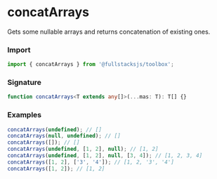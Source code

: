 # concatArrays

Gets some nullable arrays and returns concatenation of existing ones.

### Import

```typescript copy
import { concatArrays } from '@fullstacksjs/toolbox';
```

### Signature

```typescript copy
function concatArrays<T extends any[]>(...mas: T): T[] {}
```

### Examples

```typescript copy
concatArrays(undefined); // []
concatArrays(null, undefined); // []
concatArrays([]); // []
concatArrays(undefined, [1, 2], null); // [1, 2]
concatArrays(undefined, [1, 2], null, [3, 4]); // [1, 2, 3, 4]
concatArrays([1, 2], ['3', '4']); // [1, 2, '3', '4']
concatArrays([1, 2]); // [1, 2]
```

